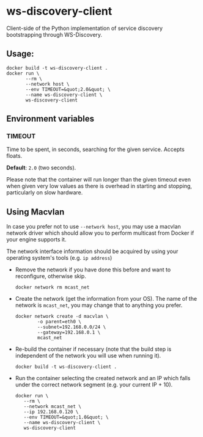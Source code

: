 = ws-discovery-client =

Client-side of the Python implementation of service discovery bootstrapping through WS-Discovery.

== Usage: ==

<pre>docker build -t ws-discovery-client .
docker run \
       --rm \
       --network host \
       --env TIMEOUT=&quot;2.0&quot; \
       --name ws-discovery-client \
       ws-discovery-client</pre>
== Environment variables ==

=== TIMEOUT ===

Time to be spent, in seconds, searching for the given service. Accepts floats.

'''Default''': <code>2.0</code> (two seconds).

Please note that the container will run longer than the given timeout even when given very low values as there is overhead in starting and stopping, particularly on slow hardware.

== Using Macvlan ==

In case you prefer not to use <code>--network host</code>, you may use a macvlan network driver which should allow you to perform multicast from Docker if your engine supports it.

The network interface information should be acquired by using your operating system's tools (e.g. <code>ip address</code>)

<ul>
<li><p>Remove the network if you have done this before and want to reconfigure, otherwise skip.</p>
<pre>docker network rm mcast_net</pre></li>
<li><p>Create the network (get the information from your OS). The name of the network is <code>mcast_net</code>, you may change that to anything you prefer.</p>
<pre>docker network create -d macvlan \
        -o parent=eth0 \
        --subnet=192.168.0.0/24 \
        --gateway=192.168.0.1 \
        mcast_net</pre></li>
<li><p>Re-build the container if necessary (note that the build step is independent of the network you will use when running it).</p>
<pre>docker build -t ws-discovery-client .   </pre></li>
<li><p>Run the container selecting the created network and an IP which falls under the correct network segment (e.g. your current IP + 10).</p>
<pre>docker run \
   --rm \
   --network mcast_net \
   --ip 192.168.0.120 \
   --env TIMEOUT=&quot;1.0&quot; \
   --name ws-discovery-client \
   ws-discovery-client</pre></li></ul>

